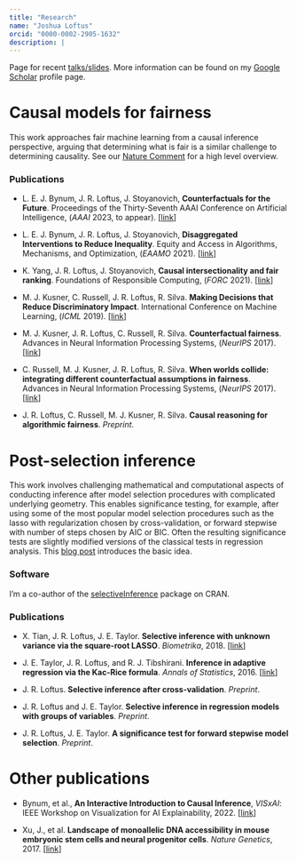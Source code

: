 ```yaml
---
title: "Research"
name: "Joshua Loftus"
orcid: "0000-0002-2905-1632"
description: |
---
```


Page for recent [talks/slides](../../talks.html). More information can be found on my [Google Scholar](https://scholar.google.com/citations?user=SIbr3XUAAAAJ) profile page.


# Causal models for fairness

This work approaches fair machine learning from a causal inference perspective, arguing that determining what is fair is a similar challenge to determining causality. See our [Nature Comment](https://www.nature.com/articles/d41586-020-00274-3) for a high level overview.

### Publications

-   L. E. J. Bynum, J. R. Loftus, J. Stoyanovich, **Counterfactuals for the Future**. Proceedings of the Thirty-Seventh AAAI Conference on Artificial Intelligence, (*AAAI* 2023, to appear). \[[link](https://aaai.org/Conferences/AAAI-23/)\]

-   L. E. J. Bynum, J. R. Loftus, J. Stoyanovich, **Disaggregated Interventions to Reduce Inequality**. Equity and Access in Algorithms, Mechanisms, and Optimization, (*EAAMO* 2021). \[[link](https://dl.acm.org/doi/abs/10.1145/3465416.3483286)\]

-   K. Yang, J. R. Loftus, J. Stoyanovich, **Causal intersectionality and fair ranking**. Foundations of Responsible Computing, (*FORC* 2021). \[[link](https://drops.dagstuhl.de/opus/frontdoor.php?source_opus=13875)\]

-   M. J. Kusner, C. Russell, J. R. Loftus, R. Silva. **Making Decisions that Reduce Discriminatory Impact**. International Conference on Machine Learning, (*ICML* 2019). \[[link](http://proceedings.mlr.press/v97/kusner19a/kusner19a.pdf)\]

-   M. J. Kusner, J. R. Loftus, C. Russell, R. Silva. **Counterfactual fairness**. Advances in Neural Information Processing Systems, (*NeurIPS* 2017). \[[link](http://papers.nips.cc/paper/6995-counterfactual-fairness)\]

-   C. Russell, M. J. Kusner, J. R. Loftus, R. Silva. **When worlds collide: integrating different counterfactual assumptions in fairness**. Advances in Neural Information Processing Systems, (*NeurIPS* 2017). \[[link](http://papers.nips.cc/paper/7220-when-worlds-collide-integrating-different-counterfactual-assumptions-in-fairness)\]

-   J. R. Loftus, C. Russell, M. J. Kusner, R. Silva. **Causal reasoning for algorithmic fairness**. *Preprint*.

# Post-selection inference

This work involves challenging mathematical and computational aspects of conducting inference after model selection procedures with complicated underlying geometry. This enables significance testing, for example, after using some of the most popular model selection procedures such as the lasso with regularization chosen by cross-validation, or forward stepwise with number of steps chosen by AIC or BIC. Often the resulting significance tests are slightly modified versions of the classical tests in regression analysis. This [blog post](https://joshualoftus.com/posts/2020-12-22-a-conditional-approach-to-inference-after-model-selection/a-conditional-approach-to-inference-after-model-selection.html) introduces the basic idea.

### Software

I'm a co-author of the [selectiveInference](https://cran.r-project.org/web/packages/selectiveInference/) package on CRAN.

### Publications

-   X. Tian, J. R. Loftus, J. E. Taylor. **Selective inference with unknown variance via the square-root LASSO**. *Biometrika*, 2018. \[[link](https://academic.oup.com/biomet/article/105/4/755/5105991)\]

-   J. E. Taylor, J. R. Loftus, and R. J. Tibshirani. **Inference in adaptive regression via the Kac-Rice formula**. *Annals of Statistics*, 2016. \[[link](http://projecteuclid.org/euclid.aos/1458245734)\]

-   J. R. Loftus. **Selective inference after cross-validation**. *Preprint*.

-   J. R. Loftus and J. E. Taylor. **Selective inference in regression models with groups of variables**. *Preprint*.

-   J. R. Loftus, J. E. Taylor. **A significance test for forward stepwise model selection**. *Preprint*.

# Other publications

- Bynum, et al., **An Interactive Introduction to Causal Inference**, *VISxAI*: IEEE Workshop on Visualization for AI Explainability, 2022. \[[link](https://lbynum.github.io/interactive-causal-inference/)\]

- Xu, J., et al. **Landscape of monoallelic DNA accessibility in mouse embryonic stem cells and neural progenitor cells**. *Nature Genetics*, 2017. \[[link](https://doi.org/10.1038/ng.3769)\]

